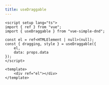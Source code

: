 ```yaml
---
title: useDraggable
---
```


```vue {3,6-9}
<script setup lang="ts">
import { ref } from "vue";
import { useDraggable } from "vue-simple-dnd";

const el = ref<HTMLElement | null>(null);
const { dragging, style } = useDraggable({
    el,
    data: props.data
});
</script>

<template>
    <div ref="el"></div>
</template>
```